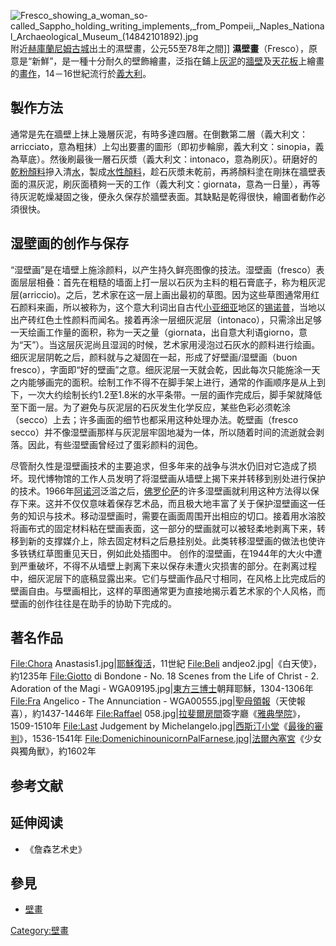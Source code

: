 [[File:Fresco_showing_a_woman_so-called_Sappho_holding_writing_implements,_from_Pompeii,_Naples_National_Archaeological_Museum_(14842101892).jpg|thumb]]附近[[赫庫蘭尼姆古城|赫庫蘭尼姆古城]]出土的濕壁畫，公元55至78年之間]]
'''濕壁畫'''（Fresco），原意是“新鮮”，是一種十分耐久的壁飾繪畫，泛指在鋪上[[灰泥|灰泥]]的[[牆壁|牆壁]]及[[天花板|天花板]]上繪畫的[[畫作|畫作]]，14－16世紀流行於[[義大利|義大利]]。

== 製作方法 ==
{{multiple image
 | direction = horizontal
 | align     = 
 | width     = 
 | image1    = Cappella brancacci, Cacciata di Adamo ed Eva (restaurato), Masaccio.jpg
 | width1    = 105
 | caption1  = [[逐出伊甸園|逐出伊甸園]]，1424或1425年
 | image2    = Masolino, adamo ed eva.jpg
 | width2    = 125
 | caption2  = 禁果的誘惑（原罪），1425年
}}
通常是先在牆壁上抹上幾層灰泥，有時多達四層。在倒數第二層（義大利文：arricciato，意為粗抹）上勾出要畫的圖形（即初步輪廓，義大利文：sinopia，義為草底）。然後刷最後一層石灰漿（義大利文：intonaco，意為刷灰）。研磨好的[[乾粉顏料|乾粉顏料]]摻入清[[水|水]]，製成[[水性顏料|水性顏料]]，趁石灰漿未乾前，再將顏料塗在剛抹在牆壁表面的濕灰泥，刷灰面積夠一天的工作（義大利文：giornata，意為一日量），再等待灰泥乾燥凝固之後，便永久保存於牆壁表面。其缺點是乾得很快，繪圖者動作必須很快。

==湿壁画的创作与保存==
“湿壁画”是在墙壁上施涂颜料，以产生持久鲜亮图像的技法。湿壁画（fresco）表面层层相叠：首先在粗糙的墙面上打一层以石灰为主料的粗石膏底子，称为粗灰泥层(arriccio)。之后，艺术家在这一层上画出最初的草图。因为这些草图通常用红石颜料来画，所以被称为{{tsl|en|Sinopia|铁锈红}}，这个意大利词出自古代[[小亚细亚|小亚细亚]]地区的[[锡诺普|锡诺普]]，当地以出产砖红色土性颜料而闻名。接着再涂一层细灰泥层（intonaco），只需涂出足够一天绘画工作量的面积，称为一天之量（giornata，出自意大利语giorno，意为“天”）。当这层灰泥尚且湿润的时候，艺术家用浸泡过石灰水的颜料进行绘画。细灰泥层阴乾之后，颜料就与之凝固在一起，形成了好壁画/湿壁画（buon fresco），字面即“好的壁画”之意。细灰泥层一天就会乾，因此每次只能施涂一天之内能够画完的面积。绘制工作不得不在脚手架上进行，通常的作画顺序是从上到下，一次大约绘制长约1.2至1.8米的水平条带。一层的画作完成后，脚手架就降低至下面一层。为了避免与灰泥层的石灰发生化学反应，某些色彩必须乾涂（secco）上去；许多画面的细节也都采用这种处理办法。乾壁画（fresco secco）并不像湿壁画那样与灰泥层牢固地凝为一体，所以随着时间的流逝就会剥落。因此，有些湿壁画曾经过了蛋彩颜料的润色。

尽管耐久性是湿壁画技术的主要追求，但多年来的战争与洪水仍旧对它造成了损坏。现代博物馆的工作人员发明了将湿壁画从墙壁上揭下来并转移到别处进行保护的技术。1966年[[阿诺河|阿诺河]]泛滥之后，[[佛罗伦萨|佛罗伦萨]]的许多湿壁画就利用这种方法得以保存下来。这并不仅仅意味着保存艺术品，而且极大地丰富了关于保护湿壁画这一任务的知识与技术。移动湿壁画时，需要在画面周围开出相应的切口。接着用水溶胶将画布式的固定材料粘在壁画表面，这一部分的壁画就可以被轻柔地剥离下来，转移到新的支撑媒介上，除去固定材料之后悬挂别处。此类转移湿壁画的做法也使许多铁锈红草图重见天日，例如此处插图中。
{{le|弗兰切斯科∙特拉伊尼|Francesco Traini}}
创作的湿壁画，在1944年的大火中遭到严重破坏，不得不从墙壁上剥离下来以保存未遭火灾损害的部分。在剥离过程中，细灰泥层下的底稿显露出来。它们与壁画作品尺寸相同，在风格上比完成后的壁画自由。与壁画相比，这样的草图通常更为直接地揭示着艺术家的个人风格，而壁画的创作往往是在助手的协助下完成的。

== 著名作品 ==
<gallery>
File:Chora Anastasis1.jpg|[[耶穌復活|耶穌復活]]，11世紀
File:Beli andjeo2.jpg|{{le|米列賽瓦修道院|Mileševa Monastery}}《白天使》，約1235年
File:Giotto di Bondone - No. 18 Scenes from the Life of Christ - 2. Adoration of the Magi - WGA09195.jpg|[[東方三博士|東方三博士]]朝拜耶穌，1304-1306年
File:Fra Angelico - The Annunciation - WGA00555.jpg|[[聖母領報|聖母領報]]（天使報喜），約1437-1446年
File:Raffael 058.jpg|[[拉斐爾房間|拉斐爾房間]]簽字廳《[[雅典學院_(畫作)|雅典學院]]》，1509-1510年
File:Last Judgement by Michelangelo.jpg|[[西斯汀小堂|西斯汀小堂]]《[[最後的審判_(壁畫)|最後的審判]]》，1536-1541年
File:DomenichinounicornPalFarnese.jpg|[[法爾內塞宮|法爾內塞宮]]《少女與獨角獸》，約1602年
</gallery>

== 参考文献 ==
{{Reflist}}

== 延伸阅读 ==
* 《詹森艺术史》

== 參見 ==
* [[壁畫|壁畫]]

{{Authority control}}

[[Category:壁畫|Category:壁畫]]